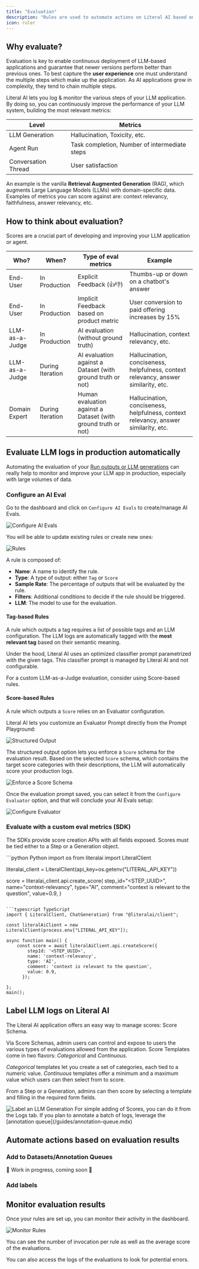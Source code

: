 ```yaml
---
title: "Evaluation"
description: "Rules are used to automate actions on Literal AI based on specific conditions. Automated actions can range from evaluating an LLM generation to adding items in a dataset."
icon: ruler
---
```


## Why evaluate?

Evaluation is key to enable continuous deployment of LLM-based applications and guarantee that newer
versions perform better than previous ones. To best capture the **user experience** one must understand the
multiple steps which make up the application. As AI applications grow in complexity, they tend to chain 
multiple steps.

Literal AI lets you log & monitor the various steps of your LLM application. By doing so, you can continuously improve the performance of your LLM system, building the most relevant metrics:

| Level          | Metrics                                       |
|----------------|--------------------------------------------|
| LLM Generation | Hallucination, Toxicity, etc.                 |
| Agent Run      | Task completion, Number of intermediate steps |
| Conversation Thread         | User satisfaction                             |


An example is the vanilla **Retrieval Augmented Generation** (RAG), which augments Large Language Models
(LLMs) with domain-specific data. Examples of metrics you can score against are: context relevancy, faithfulness, answer relevancy, etc.


## How to think about evaluation?

Scores are a crucial part of developing and improving your LLM application or agent.

| Who?  | When?           | Type of eval metrics | Example                                             |
|---------------|------------------|------------------|-----------------------------------------------------|
| End-User      | In Production     | Explicit Feedback (👍👎)        | Thumbs-up or down on a chatbot's answer             |
| End-User      | In Production     | Implicit Feedback based on product metric        | User conversion to paid offering increases by 15%   |
| LLM-as-a-Judge | In Production  | AI evaluation (without ground truth) | Hallucination, context relevancy, etc. |
| LLM-as-a-Judge | During Iteration  | AI evaluation against a Dataset (with ground truth or not) | Hallucination, conciseness, helpfulness, context relevancy, answer similarity, etc. |
| Domain Expert | During Iteration  | Human evaluation against a Dataset (with ground truth or not)  | Hallucination, conciseness, helpfulness, context relevancy, answer similarity, etc. |


## Evaluate LLM logs in production automatically
Automating the evaluation of your [Run outputs or LLM generations](/guides/logs#semantics) can really help to monitor and improve your LLM app in production, especially with large volumes of data.

### Configure an AI Eval 

Go to the dashboard and click on `Configure AI Evals` to create/manage AI Evals.

<Frame caption="Configure AI Evals">
  <img src="/images/configure-ai-evals.png" alt="Configure AI Evals" />
</Frame>

You will be able to update existing rules or create new ones:

<Frame caption="Manage your Rules">
  <img src="/images/rules.png" alt="Rules" />
</Frame>

A rule is composed of:

- **Name**: A name to identify the rule.
- **Type**: A type of output: either `Tag` or `Score`
- **Sample Rate**: The percentage of outputs that will be evaluated by the rule.
- **Filters**: Additional conditions to decide if the rule should be triggered.
- **LLM**: The model to use for the evaluation.

#### Tag-based Rules

A rule which outputs a tag requires a list of possible tags and an LLM configuration. 
The LLM logs are automatically tagged with the **most relevant tag** based on their semantic meaning. 

Under the hood, Literal AI uses an optimized classifier prompt parametrized with the given tags. 
This classifier prompt is managed by Literal AI and not configurable. 

For a custom LLM-as-a-Judge evaluation, consider using Score-based rules.

#### Score-based Rules

A rule which outputs a `Score` relies on an Evaluator configuration.  

Literal AI lets you customize an Evaluator Prompt directly from the Prompt Playground:

<Frame caption="Structured Output">
  <img src="/images/structured-output-option.png" alt="Structured Output" />
</Frame>

The structured output option lets you enforce a `Score` schema for the evaluation result. 
Based on the selected `Score` schema, which contains the target score categories with their descriptions, 
the LLM will automatically score your production logs.

<Frame caption="Enforce a Score Schema">
  <img src="/images/enforce-score-schema.png" alt="Enforce a Score Schema" />
</Frame>

Once the evaluation prompt saved, you can select it from the `Configure Evaluator` option, and that
will conclude your AI Evals setup:
<Frame caption="Configure Evaluator">
  <img src="/images/configure-evaluator.png" alt="Configure Evaluator" />
</Frame>


### Evaluate with a custom eval metrics (SDK)

The SDKs provide score creation APIs with all fields exposed. Scores must be tied either
to a Step or a Generation object.

<CodeGroup>
```python Python
import os
from literalai import LiteralClient

literalai_client = LiteralClient(api_key=os.getenv("LITERAL_API_KEY"))

score = literalai_client.api.create_score(
            step_id="<STEP_UUID>",
            name="context-relevancy",
            type="AI",
            comment="context is relevant to the question",
            value=0.9,
        )
```

```typescript TypeScript
import { LiteralClient, ChatGeneration} from "@literalai/client";

const literalAiClient = new LiteralClient(process.env["LITERAL_API_KEY"]);

async function main() {
    const score = await literalAiClient.api.createScore({
        stepId: '<STEP_UUID>',
        name: 'context-relevancy',
        type: 'AI',
        comment: 'context is relevant to the question',
        value: 0.9,
      });
      
};
main();
```
</CodeGroup>


## Label LLM logs on Literal AI

The Literal AI application offers an easy way to manage scores: Score Schema. 

Via Score Schemas, admin users can control and expose to users the various types of evaluations
allowed from the application. Score Templates come in two flavors: *Categorical* and *Continuous*. 

*Categorical* templates let you create a set of categories, each tied to a numeric value.
*Continuous* templates offer a minimum and a maximum value which users can then select from to score.


From a Step or a Generation, admins can then score by selecting a template and filling
in the required form fields.
<Frame caption="Label an LLM Generation">
  <img
    src="/images/create-score-template.png"
    alt="Label an LLM Generation"
  />
</Frame>
For simple adding of Scores, you can do it from the Logs tab. 
If you plan to annotate a batch of logs, leverage the [annotation queue](/guides/annotation-queue.mdx)


## Automate actions based on evaluation results

### Add to Datasets/Annotation Queues

🚧 Work in progress, coming soon 🚧

### Add labels

## Monitor evaluation results

Once your rules are set up, you can monitor their activity in the dashboard.

<Frame caption="Monitor your Rules">
  <img src="/images/monitor-rule.png" alt="Monitor Rules" />
</Frame>

You can see the number of invocation per rule as well as the average score of the evaluations.

You can also access the logs of the evaluations to look for potential errors.